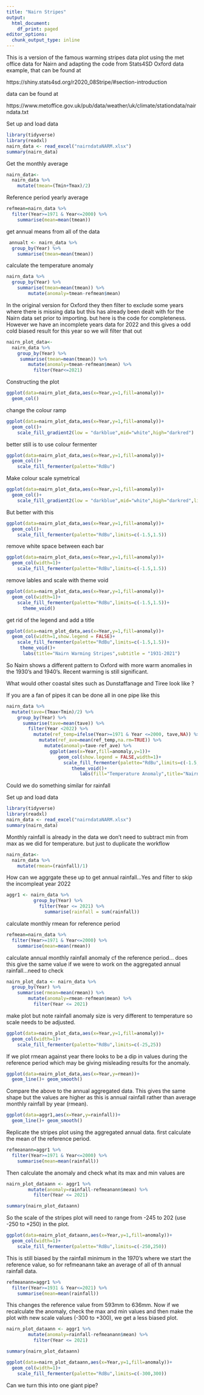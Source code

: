 ```yaml
---
title: "Nairn Stripes"
output:
  html_document:
    df_print: paged
editor_options:
  chunk_output_type: inline
---
```

This is a version of the famous warming stripes data plot using the met office data for Nairn and adapting the code from Stats4SD  Oxford data example, that can be found at

https://shiny.stats4sd.org/r2020_08Stripe/#section-introduction

data can be found at

https://www.metoffice.gov.uk/pub/data/weather/uk/climate/stationdata/nairndata.txt
 
Set up and load data
```r
library(tidyverse)
library(readxl)
nairn_data <- read_excel("nairndataNARM.xlsx")
summary(nairn_data)
```
Get the monthly average

```r
nairn_data<-
  nairn_data %>%
    mutate(tmean=(Tmin+Tmax)/2)
```

Reference period yearly average

```r
refmean=nairn_data %>%
  filter(Year>=1971 & Year<=2000) %>%
    summarise(mean=mean(tmean))
```

get annual means from all of the data

```r
 annualt <- nairn_data %>%
  group_by(Year) %>%
    summarise(tmean=mean(tmean))
```

calculate the temperature anomaly

```r
nairn_data %>%
  group_by(Year) %>%
    summarise(tmean=mean(tmean)) %>%
        mutate(anomaly=tmean-refmean$mean)

```

In the original version for Oxford they then filter to exclude
some years where there is missing data but this has already been dealt with for the Nairn data set prior to importing.
but here is the code for completeness. However we have an incomplete years data for 2022 and this gives a odd cold biased result for this year so we will filter that out

```r
nairn_plot_data<-
  nairn_data %>%
    group_by(Year) %>%
     summarise(tmean=mean(tmean)) %>%
        mutate(anomaly=tmean-refmean$mean) %>%
          filter(Year<=2021)
```

Constructing the plot

```r
ggplot(data=nairn_plot_data,aes(x=Year,y=1,fill=anomaly))+
  geom_col()
```

change the colour ramp

```r
ggplot(data=nairn_plot_data,aes(x=Year,y=1,fill=anomaly))+
  geom_col()+
    scale_fill_gradient2(low = "darkblue",mid="white",high="darkred")
```

better still is to use colour fermenter

```r
ggplot(data=nairn_plot_data,aes(x=Year,y=1,fill=anomaly))+
  geom_col()+
    scale_fill_fermenter(palette="RdBu")
```

Make colour scale symetrical

```r
ggplot(data=nairn_plot_data,aes(x=Year,y=1,fill=anomaly))+
  geom_col()+
    scale_fill_gradient2(low = "darkblue",mid="white",high="darkred",limits=c(-2,2))
```

But better with this
```r
ggplot(data=nairn_plot_data,aes(x=Year,y=1,fill=anomaly))+
  geom_col()+
    scale_fill_fermenter(palette="RdBu",limits=c(-1.5,1.5))
```

remove white space between each bar

```r
ggplot(data=nairn_plot_data,aes(x=Year,y=1,fill=anomaly))+
  geom_col(width=1)+
    scale_fill_fermenter(palette="RdBu",limits=c(-1.5,1.5))
```
remove lables and scale with theme void

```r
ggplot(data=nairn_plot_data,aes(x=Year,y=1,fill=anomaly))+
  geom_col(width=1)+
    scale_fill_fermenter(palette="RdBu",limits=c(-1.5,1.5))+
      theme_void()
```

get rid of the legend and add a title
```r
ggplot(data=nairn_plot_data,aes(x=Year,y=1,fill=anomaly))+
  geom_col(width=1,show.legend = FALSE)+
    scale_fill_fermenter(palette="RdBu",limits=c(-1.5,1.5))+
     theme_void()+
      labs(title="Nairn Warming Stripes",subtitle = "1931-2021")

```
So Nairn shows a different pattern to Oxford with more warm anomalies in the 1930's and 1940's. Recent warming is still significant.

What would other coastal sites such as Dunstaffanage and Tiree look like ?

If you are a fan of pipes it can be done all in one pipe like this
```r
nairn_data %>%
  mutate(tave=(Tmax+Tmin)/2) %>%
    group_by(Year) %>%
      summarise(tave=mean(tave)) %>%
        filter(Year <2022) %>%
          mutate(ref_temp=ifelse(Year>=1971 & Year <=2000, tave,NA)) %>%
            mutate(ref_ave=mean(ref_temp,na.rm=TRUE)) %>%
              mutate(anomaly=tave-ref_ave) %>%
                ggplot(aes(x=Year,fill=anomaly,y=1))+
                   geom_col(show.legend = FALSE,width=1)+
                     scale_fill_fermenter(palette="RdBu",limits=c(-1.5,1.5))+
                        theme_void()+
                           labs(fill="Temperature Anomaly",title="Nairn Warming Stripes",subtitle = "1931-2021")
```

Could we do something similar for rainfall

Set up and load data
```r
library(tidyverse)
library(readxl)
nairn_data <- read_excel("nairndataNARM.xlsx")
summary(nairn_data)
```

Monthly rainfall is already in the data we don't need to subtract min from max as we did for temperature. but just to duplicate the workflow

```r
nairn_data<-
  nairn_data %>%
    mutate(rmean=(rainfall)/1)
```

How can we aggrgate these up to get annual rainfall...Yes and filter to skip the incompleat year 2022

```r
aggr1 <- nairn_data %>%
          group_by(Year) %>%
            filter(Year <= 2021) %>%
              summarise(rainfall = sum(rainfall))
```



calculate monthly rmean for reference period
```r
refmean=nairn_data %>%
  filter(Year>=1971 & Year<=2000) %>%
    summarise(mean=mean(rmean))
```

calculate annual monthly rainfall anomaly cf the reference period... does this give the same value if we were to work on the  aggregated annual rainfall...need to check

```r
nairn_plot_data <- nairn_data %>%
  group_by(Year) %>%
    summarise(rmean=mean(rmean)) %>%
        mutate(anomaly=rmean-refmean$mean) %>%
          filter(Year <= 2021)

```

make plot but note rainfall anomaly size is very different to temperature so scale needs to be adjusted.

```r
ggplot(data=nairn_plot_data,aes(x=Year,y=1,fill=anomaly))+
  geom_col(width=1)+
    scale_fill_fermenter(palette="RdBu",limits=c(-25,25))
```
If we plot rmean against year there looks to be a dip in values during the reference period which may be giving misleading results for the anomaly. 

```r
ggplot(data=nairn_plot_data,aes(x=Year,y=rmean))+ 
  geom_line()+ geom_smooth()
```

Compare the above to the annual aggregated data. This gives the same shape but the values are higher as this is annual rainfall rather than average monthly rainfall by year (rmean).

```r
ggplot(data=aggr1,aes(x=Year,y=rainfall))+ 
  geom_line()+ geom_smooth()
```

Replicate the stripes plot using the aggregated annual data.
first calculate the mean of the reference period.

```r
refmeanann=aggr1 %>%
  filter(Year>=1971 & Year<=2000) %>%
    summarise(mean=mean(rainfall))
```

Then calculate the anomaly and check what its max and min values are

```r
nairn_plot_dataann <- aggr1 %>%
        mutate(anomaly=rainfall-refmeanann$mean) %>%
          filter(Year <= 2021)
```

```r
summary(nairn_plot_dataann)
```

So the scale of the stripes plot will need to range from -245 to 202 (use -250 to +250) in the plot.

```r
ggplot(data=nairn_plot_dataann,aes(x=Year,y=1,fill=anomaly))+
  geom_col(width=1)+
    scale_fill_fermenter(palette="RdBu",limits=c(-250,250))
```

This is still biased by the rainfall minimum in the 1970's where we start the reference value, so for refmeanann take an average of all of th annual rainfall data.

```r
refmeanann=aggr1 %>%
  filter(Year>=1931 & Year<=2021) %>%
    summarise(mean=mean(rainfall))
```

This changes the reference value from 593mm to 636mm. Now if we recalculate the anomaly, check the max and min values and then make the plot with new scale values (-300 to +300), we get a less biased plot.

```r
nairn_plot_dataann <- aggr1 %>%
        mutate(anomaly=rainfall-refmeanann$mean) %>%
          filter(Year <= 2021)
```

```r
summary(nairn_plot_dataann)
```

```r
ggplot(data=nairn_plot_dataann,aes(x=Year,y=1,fill=anomaly))+
  geom_col(width=1)+
    scale_fill_fermenter(palette="RdBu",limits=c(-300,300))
```

Can we turn this into one giant pipe?




